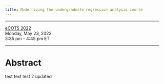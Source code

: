 ```yaml
---
title: Modernizing the undergraduate regression analysis course
---
```


------------------------------------------------------------------------

[eCOTS 2022](https://causeweb.org/cause/ecots/ecots22/program/breakout/6)\
Monday, May 23, 2022\
3:35 pm -- 4:45 pm ET

------------------------------------------------------------------------

# Abstract

test text test 2 updated

# 

